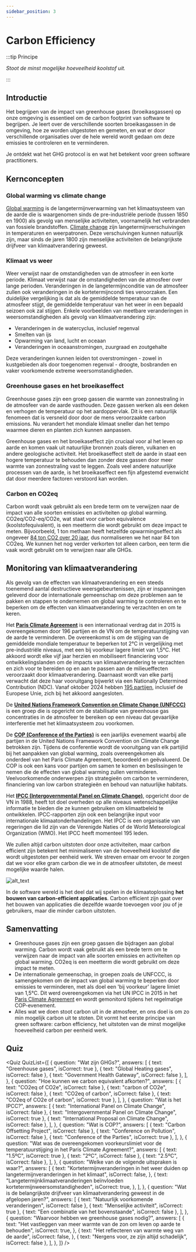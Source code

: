 ```yaml
---
sidebar_position: 3
---
```



# Carbon Efficiency

:::tip Principe

_Stoot de minst mogelijke hoeveelheid koolstof uit._

:::

## Introductie

Het begrijpen van de impact van greenhouse gases (broeikasgassen) op onze omgeving is essentieel om de carbon footprint van software te begrijpen. Je leert over de verschillende soorten broeikasgassen in de omgeving, hoe ze worden uitgestoten en gemeten, en wat er door verschillende organisaties over de hele wereld wordt gedaan om deze emissies te controleren en te verminderen.

Je ontdekt wat het GHG protocol is en wat het betekent voor green software practitioners.

## Kernconcepten

### Global warming vs climate change

[Global warming](https://climate.nasa.gov/global-warming-vs-climate-change/) is de langetermijnverwarming van het klimaatsysteem van de aarde die is waargenomen sinds de pre-industriële periode (tussen 1850 en 1900) als gevolg van menselijke activiteiten, voornamelijk het verbranden van fossiele brandstoffen. [Climate change](https://climate.nasa.gov/global-warming-vs-climate-change/) zijn langetermijnverschuivingen in temperaturen en weerpatronen. Deze verschuivingen kunnen natuurlijk zijn, maar sinds de jaren 1800 zijn menselijke activiteiten de belangrijkste drijfveer van klimaatverandering geweest.

### Klimaat vs weer

Weer verwijst naar de omstandigheden van de atmosfeer in een korte periode. Klimaat verwijst naar de omstandigheden van de atmosfeer over lange perioden. Veranderingen in de langetermijnconditie van de atmosfeer zullen ook veranderingen in de kortetermijncondi ties veroorzaken. Een duidelijke vergelijking is dat als de gemiddelde temperatuur van de atmosfeer stijgt, de gemiddelde temperatuur van het weer in een bepaald seizoen ook zal stijgen. Enkele voorbeelden van meetbare veranderingen in weersomstandigheden als gevolg van klimaatverandering zijn:

- Veranderingen in de watercyclus, inclusief regenval
- Smelten van ijs
- Opwarming van land, lucht en oceaan
- Veranderingen in oceaanstromingen, zuurgraad en zoutgehalte

Deze veranderingen kunnen leiden tot overstromingen - zowel in kustgebieden als door toegenomen regenval - droogte, bosbranden en vaker voorkomende extreme weersomstandigheden.

### Greenhouse gases en het broeikaseffect

Greenhouse gases zijn een groep gassen die warmte van zonnestraling in de atmosfeer van de aarde vasthouden. Deze gassen werken als een deken en verhogen de temperatuur op het aardoppervlak. Dit is een natuurlijk fenomeen dat is versneld door door de mens veroorzaakte carbon emissions. Nu verandert het mondiale klimaat sneller dan het tempo waarmee dieren en planten zich kunnen aanpassen.

Greenhouse gases en het broeikaseffect zijn cruciaal voor al het leven op aarde en komen vaak uit natuurlijke bronnen zoals dieren, vulkanen en andere geologische activiteit. Het broeikaseffect stelt de aarde in staat een hogere temperatuur te behouden dan zonder deze gassen door meer warmte van zonnestraling vast te leggen. Zoals veel andere natuurlijke processen van de aarde, is het broeikaseffect een fijn afgestemd evenwicht dat door meerdere factoren verstoord kan worden.

### Carbon en CO2eq

Carbon wordt vaak gebruikt als een brede term om te verwijzen naar de impact van alle soorten emissies en activiteiten op global warming. CO2eq/CO2-eq/CO2e, wat staat voor carbon equivalence (koolstofequivalent), is een meetterm die wordt gebruikt om deze impact te meten. Bijvoorbeeld, 1 ton methaan heeft hetzelfde opwarmingseffect als ongeveer [84 ton CO2 over 20 jaar](https://energy.ec.europa.eu/topics/oil-gas-and-coal/methane-emissions_en), dus normaliseren we het naar 84 ton CO2eq. We kunnen het nog verder verkorten tot alleen carbon, een term die vaak wordt gebruikt om te verwijzen naar alle GHGs.

## Monitoring van klimaatverandering

Als gevolg van de effecten van klimaatverandering en een steeds toenemend aantal destructieve weersgebeurtenissen, zijn er inspanningen geleverd door de internationale gemeenschap om deze problemen aan te pakken en stappen te ondernemen om global warming te controleren en te beperken om de effecten van klimaatverandering te verzachten en om te keren.

Het [**Paris Climate Agreement**](https://unfccc.int/process-and-meetings/the-paris-agreement/the-paris-agreement) is een internationaal verdrag dat in 2015 is overeengekomen door 196 partijen en de VN om de temperatuurstijging van de aarde te verminderen. De overeenkomst is om de stijging van de gemiddelde mondiale temperatuur te beperken tot 2°C in vergelijking met pre-industriële niveaus, met een bij voorkeur lagere limiet van 1,5°C. Het akkoord wordt elke vijf jaar herzien en mobiliseert financiering voor ontwikkelingslanden om de impacts van klimaatverandering te verzachten en zich voor te bereiden op en aan te passen aan de milieueffecten veroorzaakt door klimaatverandering. Daarnaast wordt van elke partij verwacht dat deze haar vooruitgang bijwerkt via een Nationally Determined Contribution (NDC). Vanaf oktober 2024 hebben [195 partijen](https://www.un.org/en/climatechange/paris-agreement), inclusief de Europese Unie, zich bij het akkoord aangesloten.

De [**United Nations Framework Convention on Climate Change (UNFCCC)**](https://unfccc.int/process-and-meetings/the-convention/what-is-the-united-nations-framework-convention-on-climate-change) is een groep die is opgericht om de stabilisatie van greenhouse gas concentraties in de atmosfeer te bereiken op een niveau dat gevaarlijke interferentie met het klimaatsysteem zou voorkomen.

De [**COP (Conference of the Parties)**](https://unfccc.int/process/bodies/supreme-bodies/conference-of-the-parties-cop) is een jaarlijks evenement waarbij alle partijen in de United Nations Framework Convention on Climate Change betrokken zijn. Tijdens de conferentie wordt de vooruitgang van elk partijlid bij het aanpakken van global warming, zoals overeengekomen als onderdeel van het Paris Climate Agreement, beoordeeld en geëvalueerd. De COP is ook een kans voor partijen om samen te komen en beslissingen te nemen die de effecten van global warming zullen verminderen. Veelvoorkomende onderwerpen zijn strategieën om carbon te verminderen, financiering van low carbon strategieën en behoud van natuurlijke habitats.

Het [**IPCC (Intergovernmental Panel on Climate Change)**](https://www.ipcc.ch/about/), opgericht door de VN in 1988, heeft tot doel overheden op alle niveaus wetenschappelijke informatie te bieden die ze kunnen gebruiken om klimaatbeleid te ontwikkelen. IPCC-rapporten zijn ook een belangrijke input voor internationale klimaatonderhandelingen. Het IPCC is een organisatie van regeringen die lid zijn van de Verenigde Naties of de World Meteorological Organization (WMO). Het IPCC heeft momenteel 195 leden.

We zullen altijd carbon uitstoten door onze activiteiten, maar carbon efficient zijn betekent het minimaliseren van de hoeveelheid koolstof die wordt uitgestoten per eenheid werk. We streven ernaar om ervoor te zorgen dat we voor elke gram carbon die we in de atmosfeer uitstoten, de meest mogelijke waarde halen.

![alt_text](./images/02_monitoring_climate_change.png "image_tooltip")

In de software wereld is het deel dat wij spelen in de klimaatoplossing **het bouwen van carbon-efficient applicaties**. Carbon efficient zijn gaat over het bouwen van applicaties die dezelfde waarde toevoegen voor jou of je gebruikers, maar die minder carbon uitstoten.

## Samenvatting

- Greenhouse gases zijn een groep gassen die bijdragen aan global warming. Carbon wordt vaak gebruikt als een brede term om te verwijzen naar de impact van alle soorten emissies en activiteiten op global warming. CO2eq is een meetterm die wordt gebruikt om deze impact te meten.
- De internationale gemeenschap, in groepen zoals de UNFCCC, is samengekomen om de impact van global warming te beperken door emissies te verminderen, met als doel een 'bij voorkeur' lagere limiet van 1,5°C. Dit werd overeengekomen via het UN IPCC in 2015 in het [Paris Climate Agreement](https://unfccc.int/process-and-meetings/the-paris-agreement/the-paris-agreement) en wordt gemonitord tijdens het regelmatige COP-evenement.
- Alles wat we doen stoot carbon uit in de atmosfeer, en ons doel is om zo min mogelijk carbon uit te stoten. Dit vormt het eerste principe van green software: carbon efficiency, het uitstoten van de minst mogelijke hoeveelheid carbon per eenheid werk.

## Quiz

<Quiz
  QuizList={[
    {
      question: "Wat zijn GHGs?",
      answers: [
        { text: "Greenhouse gases", isCorrect: true },
        { text: "Global Heating gases", isCorrect: false },
        { text: "Government Health Gateway", isCorrect: false },
      ],
    },
    {
      question: "Hoe kunnen we carbon equivalent afkorten?",
      answers: [
        { text: "CO2eq of CO2e", isCorrect: false },
        { text: "carbon of CO2e", isCorrect: false },
        { text: "CO2eq of carbon", isCorrect: false },
        { text: "CO2eq of CO2e of carbon", isCorrect: true },
      ],
    },
    {
      question: "Wat is het IPCC?",
      answers: [
        { text: "International Panel on Climate Change", isCorrect: false },
        { text: "Intergovernmental Panel on Climate Change", isCorrect: true },
        { text: "International Proposal on Climate Change", isCorrect: false },
      ],
    },
    {
      question: "Wat is COP?",
      answers: [
        { text: "Carbon Offsetting Project", isCorrect: false },
        { text: "Conference on Pollution", isCorrect: false },
        { text: "Conference of the Parties", isCorrect: true },
      ],
    },
    {
      question:
        "Wat was de overeengekomen voorkeurslimiet voor de temperatuurstijging in het Paris Climate Agreement?",
      answers: [
        { text: "1.5ºC", isCorrect: true },
        { text: "2ºC", isCorrect: false },
        { text: "2.5ºC", isCorrect: false },
      ],
    },
    {
      question: "Welke van de volgende uitspraken is waar?",
      answers: [
        {
          text: "Kortetermijnveranderingen in het weer duiden op langetermijnveranderingen in het klimaat",
          isCorrect: false,
        },
        {
          text: "Langetermijnklimaatveranderingen beïnvloeden kortetermijnweersomstandigheden",
          isCorrect: true,
        },
      ],
    },
    {
      question:
        "Wat is de belangrijkste drijfveer van klimaatverandering geweest in de afgelopen jaren?",
      answers: [
        { text: "Natuurlijk voorkomende veranderingen", isCorrect: false },
        { text: "Menselijke activiteit", isCorrect: true },
        { text: "Een combinatie van het bovenstaande", isCorrect: false },
      ],
    },
    {
      question: "Waarvoor hebben we greenhouse gases nodig?",
      answers: [
        {
          text: "Het vastleggen van meer warmte van de zon om leven op aarde te behouden",
          isCorrect: true,
        },
        {
          text: "Het reflecteren van warmte weg van de aarde",
          isCorrect: false,
        },
        { text: "Nergens voor, ze zijn altijd schadelijk", isCorrect: false },
      ],
    },
  ]}
/>
